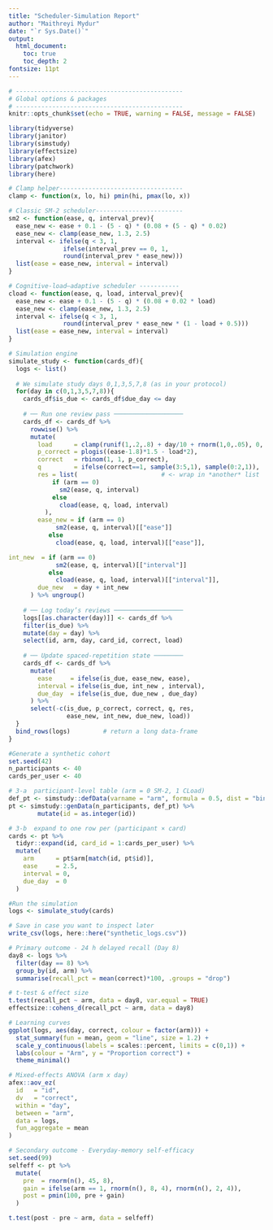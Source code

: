 ```yaml
---
title: "Scheduler-Simulation Report"
author: "Maithreyi Mydur"
date: "`r Sys.Date()`"
output:
  html_document:
    toc: true
    toc_depth: 2
fontsize: 11pt
---
```


```r
# ----------------------------------------------
# Global options & packages
# ----------------------------------------------
knitr::opts_chunk$set(echo = TRUE, warning = FALSE, message = FALSE)

library(tidyverse)
library(janitor)
library(simstudy)
library(effectsize)
library(afex)
library(patchwork)
library(here)

# Clamp helper----------------------------------
clamp <- function(x, lo, hi) pmin(hi, pmax(lo, x))

# Classic SM-2 scheduler------------------------
sm2 <- function(ease, q, interval_prev){
  ease_new <- ease + 0.1 - (5 - q) * (0.08 + (5 - q) * 0.02)
  ease_new <- clamp(ease_new, 1.3, 2.5)
  interval <- ifelse(q < 3, 1,
               ifelse(interval_prev == 0, 1,
               round(interval_prev * ease_new)))
  list(ease = ease_new, interval = interval)
}

# Cognitive-load–adaptive scheduler -----------
cload <- function(ease, q, load, interval_prev){
  ease_new <- ease + 0.1 - (5 - q) * (0.08 + 0.02 * load)
  ease_new <- clamp(ease_new, 1.3, 2.5)
  interval <- ifelse(q < 3, 1,
               round(interval_prev * ease_new * (1 - load + 0.5)))
  list(ease = ease_new, interval = interval)
}

# Simulation engine 
simulate_study <- function(cards_df){
  logs <- list()
  
  # We simulate study days 0,1,3,5,7,8 (as in your protocol)
  for(day in c(0,1,3,5,7,8)){
    cards_df$is_due <- cards_df$due_day <= day
    
    # ── Run one review pass ───────────────────
    cards_df <- cards_df %>%
      rowwise() %>%
      mutate(
        load      = clamp(runif(1,.2,.8) + day/10 + rnorm(1,0,.05), 0, 1),
        p_correct = plogis((ease-1.8)*1.5 - load*2),
        correct   = rbinom(1, 1, p_correct),
        q         = ifelse(correct==1, sample(3:5,1), sample(0:2,1)),
        res = list(                       # <- wrap in *another* list
            if (arm == 0)
              sm2(ease, q, interval)
            else
              cload(ease, q, load, interval)
          ),
        ease_new = if (arm == 0)
             sm2(ease, q, interval)[["ease"]]
           else
             cload(ease, q, load, interval)[["ease"]],

int_new  = if (arm == 0)
             sm2(ease, q, interval)[["interval"]]
           else
             cload(ease, q, load, interval)[["interval"]],
        due_new   = day + int_new
      ) %>% ungroup()
    
    # ── Log today’s reviews ───────────────────
    logs[[as.character(day)]] <- cards_df %>%
    filter(is_due) %>%
    mutate(day = day) %>%       
    select(id, arm, day, card_id, correct, load)
    
    # ── Update spaced-repetition state ────────
    cards_df <- cards_df %>%
      mutate(
        ease     = ifelse(is_due, ease_new, ease),
        interval = ifelse(is_due, int_new , interval),
        due_day  = ifelse(is_due, due_new , due_day)
      ) %>%
      select(-c(is_due, p_correct, correct, q, res,
                ease_new, int_new, due_new, load))
  }
  bind_rows(logs)         # return a long data-frame
}

#Generate a synthetic cohort
set.seed(42)
n_participants <- 40
cards_per_user <- 40

# 3-a  participant-level table (arm = 0 SM-2, 1 CLoad)
def_pt <- simstudy::defData(varname = "arm", formula = 0.5, dist = "binary")
pt <- simstudy::genData(n_participants, def_pt) %>%
        mutate(id = as.integer(id))

# 3-b  expand to one row per (participant × card)
cards <- pt %>%
  tidyr::expand(id, card_id = 1:cards_per_user) %>%
  mutate(
    arm      = pt$arm[match(id, pt$id)],
    ease     = 2.5,
    interval = 0,
    due_day  = 0
  )

#Run the simulation
logs <- simulate_study(cards)

# Save in case you want to inspect later
write_csv(logs, here::here("synthetic_logs.csv"))

# Primary outcome - 24 h delayed recall (Day 8)
day8 <- logs %>%
  filter(day == 8) %>%
  group_by(id, arm) %>%
  summarise(recall_pct = mean(correct)*100, .groups = "drop")

# t-test & effect size
t.test(recall_pct ~ arm, data = day8, var.equal = TRUE)
effectsize::cohens_d(recall_pct ~ arm, data = day8)

# Learning curves
ggplot(logs, aes(day, correct, colour = factor(arm))) +
  stat_summary(fun = mean, geom = "line", size = 1.2) +
  scale_y_continuous(labels = scales::percent, limits = c(0,1)) +
  labs(colour = "Arm", y = "Proportion correct") +
  theme_minimal()

# Mixed-effects ANOVA (arm x day)
afex::aov_ez(
  id   = "id",
  dv   = "correct",
  within = "day",
  between = "arm",
  data = logs,
  fun_aggregate = mean
)

# Secondary outcome - Everyday-memory self-efficacy
set.seed(99)
selfeff <- pt %>%
  mutate(
    pre  = rnorm(n(), 45, 8),
    gain = ifelse(arm == 1, rnorm(n(), 8, 4), rnorm(n(), 2, 4)),
    post = pmin(100, pre + gain)
  )

t.test(post - pre ~ arm, data = selfeff)
```
